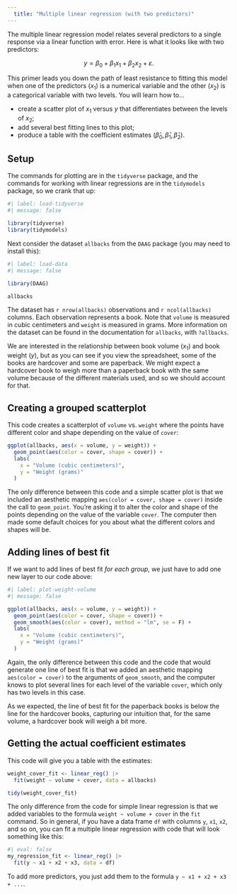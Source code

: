 ```yaml
---
  title: "Multiple linear regression (with two predictors)"
---
```


The multiple linear regression model relates several predictors to a single response via a linear function with error. Here is what it looks like with two predictors:

$$
y=\beta_0+\beta_1x_1+\beta_2x_2+\varepsilon.
$$

This primer leads you down the path of least resistance to fitting this model when one of the predictors ($x_1$) is a numerical variable and the other ($x_2$) is a categorical variable with two levels. You will learn how to...

-   create a scatter plot of $x_1$ versus $y$ that differentiates between the levels of $x_2$;
-   add several best fitting lines to this plot;
-   produce a table with the coefficient estimates ($\hat{\beta}_0,\,\hat{\beta}_1,\,\hat{\beta}_2$).

## Setup

The commands for plotting are in the `tidyverse` package, and the commands for working with linear regressions are in the `tidymodels` package, so we crank that up:

```r
#| label: load-tidyverse
#| message: false

library(tidyverse) 
library(tidymodels) 
```

Next consider the dataset `allbacks` from the `DAAG` package (you may need to install this):

```r
#| label: load-data
#| message: false

library(DAAG) 

allbacks
```

The dataset has `r nrow(allbacks)` observations and `r ncol(allbacks)` columns. Each observation represents a book. Note that `volume` is measured in cubic centimeters and `weight` is measured in grams. More information on the dataset can be found in the documentation for `allbacks`, with `?allbacks`.

We are interested in the relationship between book volume ($x_1$) and book weight ($y$), but as you can see if you view the spreadsheet, some of the books are hardcover and some are paperback. We might expect a hardcover book to weigh more than a paperback book with the same volume because of the different materials used, and so we should account for that.

## Creating a grouped scatterplot

This code creates a scatterplot of `volume` vs. `weight` where the points have different color and shape depending on the value of `cover`:

```r
ggplot(allbacks, aes(x = volume, y = weight)) +
  geom_point(aes(color = cover, shape = cover)) +
  labs(
    x = "Volume (cubic centimeters)",
    y = "Weight (grams)"
  )
```

The only difference between this code and a simple scatter plot is that we included an aesthetic mapping `aes(color = cover, shape = cover)` inside the call to `geom_point`. You're asking it to alter the color and shape of the points depending on the value of the variable `cover`. The computer then made some default choices for you about what the different colors and shapes will be.

## Adding lines of best fit

If we want to add lines of best fit *for each group*, we just have to add one new layer to our code above:

```r
#| label: plot-weight-volume
#| message: false

ggplot(allbacks, aes(x = volume, y = weight)) +
  geom_point(aes(color = cover, shape = cover)) + 
  geom_smooth(aes(color = cover), method = "lm", se = F) +
  labs(
    x = "Volume (cubic centimeters)",
    y = "Weight (grams)"
  )
```

Again, the only difference between this code and the code that would generate one line of best fit is that we added an aesthetic mapping `aes(color = cover)` to the arguments of `geom_smooth`, and the computer knows to plot several lines for each level of the variable `cover`, which only has two levels in this case.

As we expected, the line of best fit for the paperback books is below the line for the hardcover books, capturing our intuition that, for the same volume, a hardcover book will weigh a bit more.

## Getting the actual coefficient estimates

This code will give you a table with the estimates:

```r
weight_cover_fit <- linear_reg() |>
  fit(weight ~ volume + cover, data = allbacks)

tidy(weight_cover_fit)
```

The only difference from the code for simple linear regression is that we added variables to the formula `weight ~ volume + cover` in the `fit` command. So in general, if you have a data frame `df` with columns `y`, `x1`, `x2`, and so on, you can fit a multiple linear regression with code that will look something like this:

```r
#| eval: false
my_regression_fit <- linear_reg() |>
  fit(y ~ x1 + x2 + x3, data = df)
```

To add more predictors, you just add them to the formula `y ~ x1 + x2 + x3 + ...`.